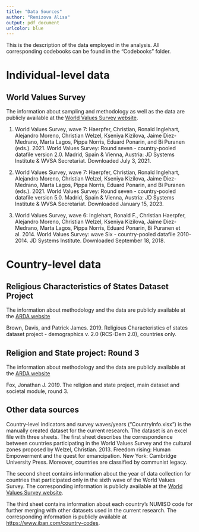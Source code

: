 ```yaml
---
title: "Data Sources"
author: "Remizova Alisa"
output: pdf_document
urlcolor: blue
---
```


This is the description of the data employed in the analysis. All corresponding codebooks can be found in the "Codebooks" folder.

# Individual-level data
## World Values Survey
The information about sampling and methodology as well as the data are publicly available at the [World Values Survey website](www.worldvaluessurvey.org).

1. World Values Survey, wave 7: Haerpfer, Christian, Ronald Inglehart, Alejandro Moreno, Christian Welzel, Kseniya Kizilova, Jaime Diez-Medrano, Marta Lagos, Pippa Norris, Eduard Ponarin, and Bi Puranen (eds.). 2021. World Values Survey: Round seven - country-pooled datafile version 2.0. Madrid, Spain & Vienna, Austria: JD Systems Institute & WVSA Secretariat. Downloaded July 3, 2021.

2. World Values Survey, wave 7: Haerpfer, Christian, Ronald Inglehart, Alejandro Moreno, Christian Welzel, Kseniya Kizilova, Jaime Diez-Medrano, Marta Lagos, Pippa Norris, Eduard Ponarin, and Bi Puranen (eds.). 2021. World Values Survey: Round seven - country-pooled datafile version 5.0. Madrid, Spain & Vienna, Austria: JD Systems Institute & WVSA Secretariat. Downloaded January 15, 2023.

3. World Values Survey, wave 6: Inglehart, Ronald F., Christian Haerpfer, Alejandro Moreno, Christian Welzel, Kseniya Kizilova, Jaime Diez-Medrano, Marta Lagos, Pippa Norris, Eduard Ponarin, Bi Puranen et al. 2014. World Values Survey: wave Six - country-pooled datafile 2010-2014. JD Systems Institute. Downloaded September 18, 2018.


# Country-level data
## Religious Characteristics of States Dataset Project

The information about methodology and the data are publicly available at the [ARDA website](https://www.thearda.com/data-archive?fid=RCSDEM2) 

Brown, Davis, and Patrick James. 2019. Religious Characteristics of states dataset project - demographics v. 2.0 (RCS-Dem 2.0), countries only.

## Religion and State project: Round 3 
The information about methodology and the data are publicly available at the [ARDA website](https://www.thearda.com/data-archive?fid=RAS3) 

Fox, Jonathan J. 2019. The religion and state project, main dataset and societal module, round 3.

## Other data sources
Country-level indicators and survey waves/years ("CountryInfo.xlsx") is the manually created dataset for the current research. The dataset is an excel file with three sheets. The first sheet describes the correspondence between countries participating in the World Values Survey and the cultural zones proposed by Welzel, Christian. 2013. Freedom rising: Human Empowerment and the quest for emancipation. New York: Cambridge University Press. Moreover, countries are classified by communist legacy. 

The second sheet contains information about the year of data collection for countries that participated only in the sixth wave of the World Values Survey. The corresponding information is publicly available at the [World Values Survey website](www.worldvaluessurvey.org).

The third sheet contains information about each country's NUMISO code for further merging with other datasets used in the current research. The corresponding information is publicly available at <https://www.iban.com/country-codes>.
